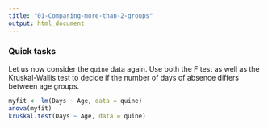 ```yaml
---
title: "01-Comparing-more-than-2-groups"
output: html_document
---
```



### Quick tasks

Let us now consider the `quine` data again. Use both the F test as well as the Kruskal-Wallis test to decide if the number of days of absence differs between age groups. 

```r
myfit <- lm(Days ~ Age, data = quine)
anova(myfit)
kruskal.test(Days ~ Age, data = quine)
```